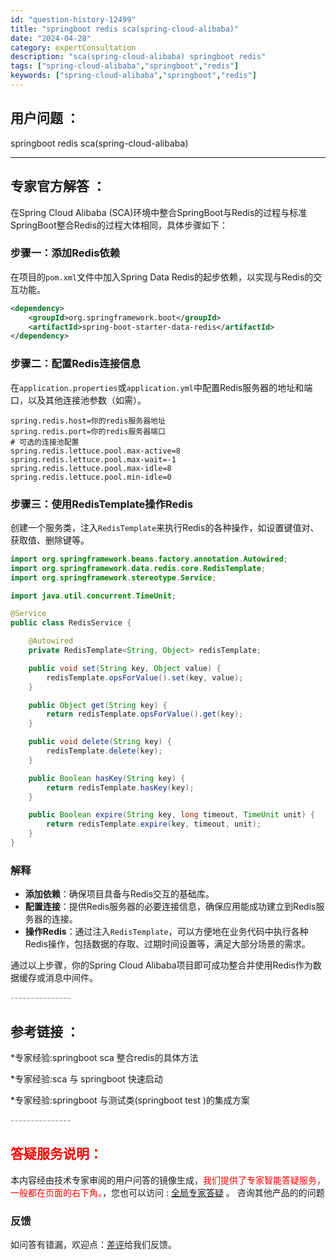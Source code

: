 ```yaml
---
id: "question-history-12499"
title: "springboot redis sca(spring-cloud-alibaba)"
date: "2024-04-28"
category: expertConsultation
description: "sca(spring-cloud-alibaba) springboot redis"
tags: ["spring-cloud-alibaba","springboot","redis"]
keywords: ["spring-cloud-alibaba","springboot","redis"]
---
```


## 用户问题 ： 
 springboot redis sca(spring-cloud-alibaba) 

---------------
## 专家官方解答 ：

在Spring Cloud Alibaba (SCA)环境中整合SpringBoot与Redis的过程与标准SpringBoot整合Redis的过程大体相同，具体步骤如下：

### 步骤一：添加Redis依赖
在项目的`pom.xml`文件中加入Spring Data Redis的起步依赖，以实现与Redis的交互功能。
```xml
<dependency>
    <groupId>org.springframework.boot</groupId>
    <artifactId>spring-boot-starter-data-redis</artifactId>
</dependency>
```

### 步骤二：配置Redis连接信息
在`application.properties`或`application.yml`中配置Redis服务器的地址和端口，以及其他连接池参数（如需）。
```properties
spring.redis.host=你的redis服务器地址
spring.redis.port=你的redis服务器端口
# 可选的连接池配置
spring.redis.lettuce.pool.max-active=8
spring.redis.lettuce.pool.max-wait=-1
spring.redis.lettuce.pool.max-idle=8
spring.redis.lettuce.pool.min-idle=0
```

### 步骤三：使用RedisTemplate操作Redis
创建一个服务类，注入`RedisTemplate`来执行Redis的各种操作，如设置键值对、获取值、删除键等。
```java
import org.springframework.beans.factory.annotation.Autowired;
import org.springframework.data.redis.core.RedisTemplate;
import org.springframework.stereotype.Service;

import java.util.concurrent.TimeUnit;

@Service
public class RedisService {

    @Autowired
    private RedisTemplate<String, Object> redisTemplate;

    public void set(String key, Object value) {
        redisTemplate.opsForValue().set(key, value);
    }

    public Object get(String key) {
        return redisTemplate.opsForValue().get(key);
    }

    public void delete(String key) {
        redisTemplate.delete(key);
    }

    public Boolean hasKey(String key) {
        return redisTemplate.hasKey(key);
    }

    public Boolean expire(String key, long timeout, TimeUnit unit) {
        return redisTemplate.expire(key, timeout, unit);
    }
}
```

### 解释
- **添加依赖**：确保项目具备与Redis交互的基础库。
- **配置连接**：提供Redis服务器的必要连接信息，确保应用能成功建立到Redis服务器的连接。
- **操作Redis**：通过注入`RedisTemplate`，可以方便地在业务代码中执行各种Redis操作，包括数据的存取、过期时间设置等，满足大部分场景的需求。

通过以上步骤，你的Spring Cloud Alibaba项目即可成功整合并使用Redis作为数据缓存或消息中间件。


<font color="#949494">---------------</font> 


## 参考链接 ：

*专家经验:springboot sca 整合redis的具体方法 
 
 *专家经验:sca 与 springboot 快速启动 
 
 *专家经验:springboot 与测试类(springboot test )的集成方案 


 <font color="#949494">---------------</font> 
 


## <font color="#FF0000">答疑服务说明：</font> 

本内容经由技术专家审阅的用户问答的镜像生成，<font color="#FF0000">我们提供了专家智能答疑服务，一般都在页面的右下角。</font>，您也可以访问 : [全局专家答疑](https://opensource.alibaba.com/chatBot) 。 咨询其他产品的的问题

### 反馈
如问答有错漏，欢迎点：[差评](https://ai.nacos.io/user/feedbackByEnhancerGradePOJOID?enhancerGradePOJOId=12592)给我们反馈。
